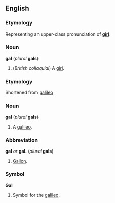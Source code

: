 ==English==
===Etymology===
Representing an upper-class pronunciation of '''[[girl]]'''.

===Noun===
'''gal''' (''plural'' '''gals''')

#(''British colloquial'') A [[girl]].

===Etymology===
Shortened from [[galileo]]

===Noun===
'''gal''' (''plural'' '''gals''')

#A [[galileo]].

===Abbreviation===
'''gal''' ''or'' '''gal.''' (''plural'' '''gals''')

#[[Gallon]].

===Symbol===
'''Gal'''

#Symbol for the [[galileo]].